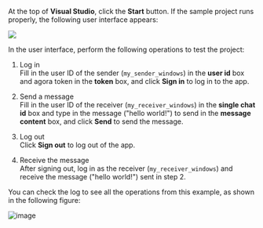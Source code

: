 <PlatformWrapper platform="windows">

At the top of **Visual Studio**, click the **Start** button. If the sample project runs properly, the following user interface appears:

![](https://web-cdn.agora.io/docs-files/1665386577667)

In the user interface, perform the following operations to test the project:

1. Log in  
Fill in the user ID of the sender (`my_sender_windows`) in the **user id** box and agora token in the **token** box, and click **Sign in** to log in to the app.

2. Send a message  
Fill in the user ID of the receiver (`my_receiver_windows`) in the **single chat id** box and type in the message ("hello world!") to send in the **message content** box, and click **Send** to send the message.

3. Log out  
Click **Sign out** to log out of the app.

4. Receive the message  
After signing out, log in as the receiver (`my_receiver_windows`) and receive the message ("hello world!") sent in step 2.

You can check the log to see all the operations from this example, as shown in the following figure:

![image](/images/chat/chat-windows-example.png)

</PlatformWrapper>